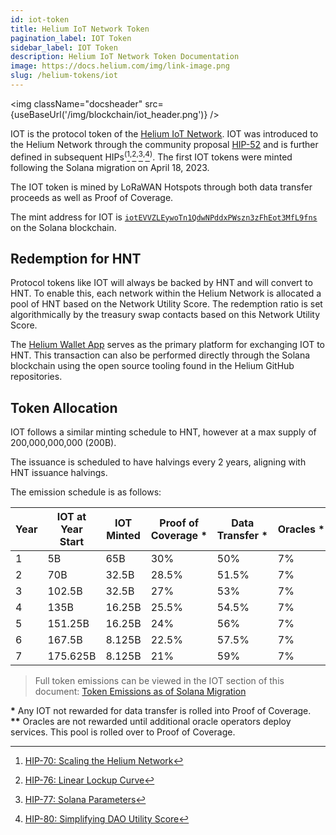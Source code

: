 ```yaml
---
id: iot-token
title: Helium IoT Network Token
pagination_label: IOT Token
sidebar_label: IOT Token
description: Helium IoT Network Token Documentation
image: https://docs.helium.com/img/link-image.png
slug: /helium-tokens/iot
---
```



<img className="docsheader" src={useBaseUrl('/img/blockchain/iot_header.png')} />

IOT is the protocol token of the [Helium IoT Network](/lorawan-on-helium). IOT was introduced to the
Helium Network through the community proposal
[HIP-52](https://github.com/helium/HIP/blob/main/0052-iot-dao.md) and is further defined in
subsequent HIPs<sup>(</sup>[^1]<sup>,</sup>[^2]<sup>,</sup>[^3]<sup>,</sup>[^4]<sup>)</sup>. The
first IOT tokens were minted following the Solana migration on April 18, 2023.

[^1]:
    [HIP-70: Scaling the Helium Network](https://github.com/helium/HIP/blob/main/0070-scaling-helium.md)

[^2]:
    [HIP-76: Linear Lockup Curve](https://github.com/helium/HIP/blob/main/0076-linear-lockup-curve.md)

[^3]: [HIP-77: Solana Parameters](https://github.com/helium/HIP/blob/main/0077-solana-parameters.md)
[^4]:
    [HIP-80: Simplifying DAO Utility Score](https://github.com/helium/HIP/blob/main/0080-simplifying-dao-utility-score.md)

The IOT token is mined by LoRaWAN Hotspots through both data transfer proceeds as well as Proof of
Coverage.

The mint address for IOT is
[`iotEVVZLEywoTn1QdwNPddxPWszn3zFhEot3MfL9fns`](https://explorer.solana.com/address/iotEVVZLEywoTn1QdwNPddxPWszn3zFhEot3MfL9fns)
on the Solana blockchain.

## Redemption for HNT

Protocol tokens like IOT will always be backed by HNT and will convert to HNT. To enable this, each
network within the Helium Network is allocated a pool of HNT based on the Network Utility Score. The
redemption ratio is set algorithmically by the treasury swap contacts based on this Network Utility
Score.

The [Helium Wallet App](/wallets/helium-wallet-app) serves as the primary platform for exchanging
IOT to HNT. This transaction can also be performed directly through the Solana blockchain using the
open source tooling found in the Helium GitHub repositories.

## Token Allocation

IOT follows a similar minting schedule to HNT, however at a max supply of 200,000,000,000 (200B).

The issuance is scheduled to have halvings every 2 years, aligning with HNT issuance halvings.

The emission schedule is as follows:

| Year | IOT at Year Start | IOT Minted | Proof of Coverage \* | Data Transfer \* | Oracles \*\* | Operations Fund | veHNT Stakes |
| ---- | ----------------- | ---------- | -------------------- | ---------------- | ------------ | --------------- | ------------ |
| 1    | 5B                | 65B        | 30%                  | 50%              | 7%           | 7%              | 6%           |
| 2    | 70B               | 32.5B      | 28.5%                | 51.5%            | 7%           | 7%              | 6%           |
| 3    | 102.5B            | 32.5B      | 27%                  | 53%              | 7%           | 7%              | 6%           |
| 4    | 135B              | 16.25B     | 25.5%                | 54.5%            | 7%           | 7%              | 6%           |
| 5    | 151.25B           | 16.25B     | 24%                  | 56%              | 7%           | 7%              | 6%           |
| 6    | 167.5B            | 8.125B     | 22.5%                | 57.5%            | 7%           | 7%              | 6%           |
| 7    | 175.625B          | 8.125B     | 21%                  | 59%              | 7%           | 7%              | 6%           |

> Full token emissions can be viewed in the IOT section of this document:
> [Token Emissions as of Solana Migration](https://github.com/helium/HIP/blob/main/HIP-solana-parameters/token-emissions-as-of-solana-migration.pdf)

**\*** Any IOT not rewarded for data transfer is rolled into Proof of Coverage.  
**\*\*** Oracles are not rewarded until additional oracle operators deploy services. This pool is
rolled over to Proof of Coverage.
